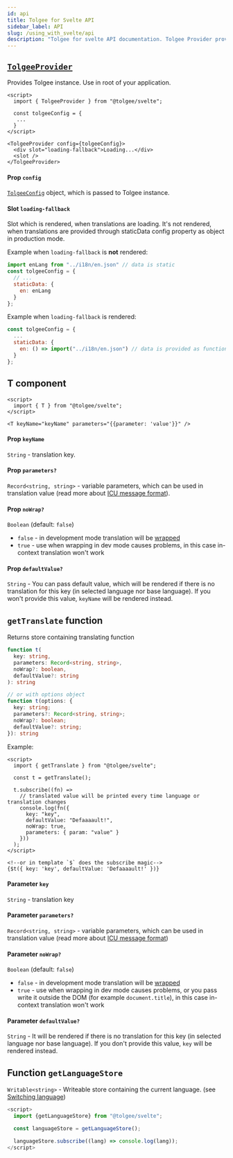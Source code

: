 ```yaml
---
id: api
title: Tolgee for Svelte API
sidebar_label: API
slug: /using_with_svelte/api
description: "Tolgee for svelte API documentation. Tolgee Provider provides Tolgee instance. Use in root of your application."
---
```


## [`TolgeeProvider`](/using_with_svelte/api.mdx#tolgeeprovider)
Provides Tolgee instance. Use in root of your application.

```svelte
<script>
  import { TolgeeProvider } from "@tolgee/svelte";

  const tolgeeConfig = {
   ...
  }
</script>

<TolgeeProvider config={tolgeeConfig}>
  <div slot="loading-fallback">Loading...</div>
  <slot />
</TolgeeProvider>
```

#### Prop `config`
[`TolgeeConfig`](../configuration) object, which is passed to Tolgee instance.

#### Slot `loading-fallback`
Slot which is rendered, when translations are loading. It's not rendered, when translations are provided through
staticData config property as object in production mode.

Example when `loading-fallback` is  **not** rendered:
```javascript
import enLang from "../i18n/en.json" // data is static
const tolgeeConfig = {
  // ...
  staticData: {
    en: enLang
  }
};
```

Example when `loading-fallback` is rendered:
```javascript
const tolgeeConfig = {
  ...
  staticData: {
    en: () => import("../i18n/en.json") // data is provided as function returning Promise of data
  }
};
```

## T component
```svelte
<script>
  import { T } from "@tolgee/svelte";
</script>

<T keyName="keyName" parameters="{{parameter: 'value'}}" />
```

#### Prop `keyName`
`String` - translation key.

#### Prop `parameters?`
`Record<string, string>` - variable parameters, which can be used in translation value
(read more about [ICU message format](/docs/icu_message_format)).

#### Prop `noWrap?`
`Boolean` (default: `false`)
 - `false` - in development mode translation will be [wrapped](../wrapping)
 - `true` - use when wrapping in dev mode causes problems, in this case in-context translation won't work

#### Prop `defaultValue?`
`String` - You can pass default value, which will be rendered if there is no translation
for this key (in selected language nor base language). If you won't provide this value, `keyName` will be rendered instead.

## `getTranslate` function
Returns store containing translating function
```typescript
function t(
  key: string,
  parameters: Record<string, string>,
  noWrap?: boolean,
  defaultValue?: string
): string

// or with options object
function t(options: {
  key: string;
  parameters?: Record<string, string>;
  noWrap?: boolean;
  defaultValue?: string;
}): string
```

Example:
```svelte
<script>
  import { getTranslate } from "@tolgee/svelte";

  const t = getTranslate();

  t.subscribe((fn) =>
    // translated value will be printed every time language or translation changes
    console.log(fn({
      key: "key",
      defaultValue: "Defaaaault!",
      noWrap: true,
      parameters: { param: "value" }
    }))
  );
</script>

<!--or in template `$` does the subscribe magic-->
{$t({ key: 'key', defaultValue: 'Defaaaault!' })}
```

#### Parameter `key`
`String` - translation key

#### Parameter `parameters?`
`Record<string, string>` - variable parameters, which can be used in translation value
(read more about [ICU message format](/docs/icu_message_format))

#### Parameter `noWrap?`
`Boolean` (default: `false`)
- `false` - in development mode translation will be [wrapped](../wrapping)
- `true` - use when wrapping in dev mode causes problems, or you pass write it outside the DOM
(for example `document.title`), in this case in-context translation won't work

#### Parameter `defaultValue?`
`String` - It will be rendered if there is no translation for this key (in selected language nor base language).
If you don't provide this value, `key` will be rendered instead.

## Function `getLanguageStore`
`Writable<string>` - Writeable store containing the current language. (see [Switching language](/using_with_svelte/switching_language.mdx))

```javascript
<script>
  import {getLanguageStore} from "@tolgee/svelte";

  const languageStore = getLanguageStore();

  languageStore.subscribe((lang) => console.log(lang));
</script>
```


